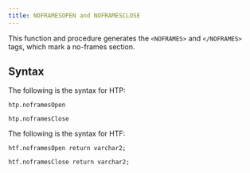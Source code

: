 ```yaml
---
title: NOFRAMESOPEN and NOFRAMESCLOSE
---
```


This function and procedure generates the `<NOFRAMES>` and `</NOFRAMES>` tags, which mark a no-frames section.

## Syntax

The following is the syntax for HTP:

```
htp.noframesOpen

htp.noframesClose
```

The following is the syntax for HTF:

```
htf.noframesOpen return varchar2;

htf.noframesClose return varchar2;
```
